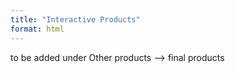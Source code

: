 ```yaml
---
title: "Interactive Products"
format: html
---
```


to be added under Other products --> final products
